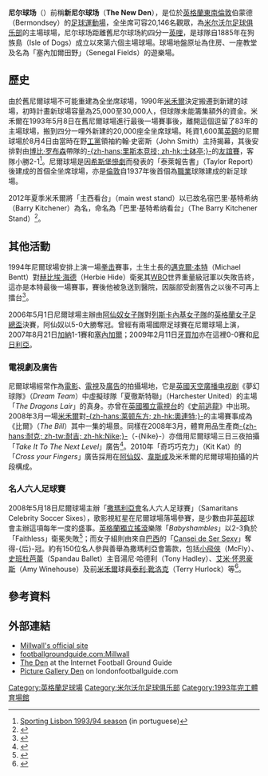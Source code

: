 {{noteTA|G1=足球
|1=zh-hans:米尔沃尔足球俱乐部; zh-hk:米禾爾足球會;
|2=zh-hans:米尔沃尔; zh-hk:米禾爾;
|3=zh-hans:博比·罗布森; zh-hk:波比·笠臣;
}}
{{Infobox Stadium
| stadium_name = 尼尔球场<br />''The Den''
| image        = [[File:Millwall_April_07.jpg|250px]]
| location     = Zampa Road,<br />Bermondsey, [[London|London]],<br />[[England|England]] SE16 3LN
| coordinates  = {{coord|51|29|9.43|N|0|3|3.42|W|region:GB_type:landmark|display=it}}
| nickname     = The Den
| built        = 1992/93年
| opened       = 1993年8月4日
| construction_cost = 1,600萬[[英鎊|英鎊]]
| surface      = 天然草
| scoreboard   = 有
| former names = The New Den <br /> Senegal Fields <br /> The New London Stadium
| tenants      = [[米尔沃尔足球俱乐部|米尔沃尔足球俱乐部]]（1993-）
| seating_capacity   = 20,146人
| dimensions  = 105 x 68 碼
}}
'''尼尔球场'''（{{lang-en|'''The Den'''}}）前稱'''新尼尔球场'''（'''The New Den'''），是位於[[英格蘭|英格蘭]][[大倫敦|東南倫敦]]伯蒙德（Bermondsey）的[[足球|足球]][[運動場|運動場]]，全坐席可容20,146名觀眾，為[[米尔沃尔足球俱乐部|米尔沃尔足球俱乐部]]的主場球場，尼尔球场距離舊尼尔球场約四分一[[英哩|英哩]]，是球隊自1885年在狗族島（Isle of Dogs）成立以來第六個主場球場。球場地盤原址為住房、一座教堂及名為「塞內加爾田野」（Senegal Fields）的遊樂場。

== 歷史 ==
由於舊尼爾球場不可能重建為全坐席球場，1990年[[米尔沃尔足球俱乐部|米禾爾]]決定搬遷到新建的球場，初時計畫新球場容量為25,000至30,000人，但球隊未能籌集額外的資金。米禾爾在1993年5月8日在舊尼爾球場進行最後一場賽事後，離開這個逗留了83年的主場球場，搬到四分一哩外新建的20,000座全坐席球場。秏資1,600萬[[英鎊|英鎊]]的尼爾球場於8月4日由當時在野[[工党_(英国)|工黨]]領袖約翰·史密斯（John Smith）主持揭幕，其後安排對由[[博比·罗布森|博比·罗布森]]帶隊的[[里斯本竞技|-{zh-hans:里斯本竞技; zh-hk:士砵亭;}-]]的[[友誼賽|友誼賽]]，客隊小勝2-1<ref>[http://www.forumscp.com/wiki/index.php?title=1993/94 Sporting Lisbon 1993/94 season] {{Wayback|url=http://www.forumscp.com/wiki/index.php?title=1993%2F94 |date=20191201141757 }} (in portuguese)</ref>。尼爾球場是因[[希斯堡慘劇|希斯堡慘劇]]而發表的「泰萊報告書」（Taylor Report）後建成的首個全坐席球場，亦是[[倫敦|倫敦]]自1937年後首個為[[職業|職業]]球隊建成的新足球場。

2012年夏季米禾爾將「主西看台」（main west stand）以已故名宿巴里·基特希纳（Barry Kitchener）為名，命名為「巴里·基特希纳看台」（The Barry Kitchener Stand）<ref>{{cite news |language=en |url=http://www.football-league.co.uk/championship/news/20120525/lions-to-honour-kitchener_2293322_2788551 |title=Lions to honour Kitchener |publisher=''[[英格蘭足球聯賽|football-league.co.uk]]'' |date=2012-05-25 |accessdate=2012-05-27 }}{{dead link|date=2017年12月 |bot=InternetArchiveBot |fix-attempted=yes }}</ref>。

== 其他活動 ==
1994年尼爾球場安排上演一場[[拳击|拳击]]賽事，土生土長的[[邁克爾·本特|邁克爾·本特]]（Michael Bentt）對[[赫比埃·海德|赫比埃·海德]]（Herbie Hide）衛冕其[[世界拳击组织|WBO]]世界重量級冠軍以失敗告終，這亦是本特最後一場賽事，賽後他被急送到醫院，因腦部受創獲告之以後不可再上擂台<ref>{{cite news |language=en |title=Sports People: Boxing; Bentt Released From Hospital |url=http://www.nytimes.com/1994/03/22/sports/sports-people-boxing-bentt-released-from-hospital.html |page=B-15 |work=''The New York Times'' |location=New York, NY |date=March 22, 1994 |accessdate=August 27, 2009 |archive-date=2010-11-26 |archive-url=https://web.archive.org/web/20101126151627/http://nytimes.com/1994/03/22/sports/sports-people-boxing-bentt-released-from-hospital.html |dead-url=no }}</ref>。

2006年5月1日尼爾球場主辦由[[阿森纳女子足球俱乐部|阿仙奴女子隊]]對[[列斯卡內基女子足球會|列斯卡內基女子隊]]的[[英格蘭女子足總盃|英格蘭女子足總盃]]決賽，阿仙奴以5-0大勝奪冠。曾經有兩場國際足球賽在尼爾球場上演，2007年8月21日[[迦納國家足球隊|加納]]1-1賽和[[塞內加爾國家足球隊|塞內加爾]]；2009年2月11日[[牙買加國家足球隊|牙買加]]亦在這裡0-0賽和[[尼日利亞國家足球隊|尼日利亞]]。

=== 電視劇及廣告 ===
尼爾球場經常作為[[電影|電影]]、[[電視|電視]]及[[廣告|廣告]]的拍攝場地，它是[[英國天空廣播|英國天空廣播]][[电视剧|电视剧]]《夢幻球隊》（''Dream Team''）中虛擬球隊「夏徹斯特聯」（Harchester United）的主場「''The Dragons Lair''」的真身。亦曾在[[英國獨立電視台|英國獨立電視台]]的《[[史前逃龍|史前逃龍]]》中出現。2008年3月一場[[米尔沃尔足球俱乐部|米禾爾]]對[[莱顿东方足球俱乐部|-{zh-hans:莱顿东方; zh-hk:奧連特;}-]]的主場賽事成為《比爾》（''The Bill''）其中一集的場景。同樣在2008年3月，體育用品生產商[[Nike|-{zh-hans:耐克; zh-tw:耐吉; zh-hk:Nike;}-]]（-{Nike}-）亦借用尼爾球場三日三夜拍攝「''Take It To The Next Level''」廣告<ref>{{cite news |language=en |url=http://www.millwallfc.co.uk/page/NewsDetail/0,,10367~1313644,00.html |title=Location location |publisher=[[米尔沃尔足球俱乐部|''millwallfc.co.uk'']] |date=2008-06-02 |accessdate=2010-09-28 |deadurl=yes |archiveurl=https://web.archive.org/web/20110809124113/http://www.millwallfc.co.uk/page/NewsDetail/0,,10367~1313644,00.html |archivedate=2011年8月9日 |df= }}</ref>。2010年「奇巧巧克力」（Kit Kat）的「''Cross your Fingers''」廣告採用在[[阿森纳足球俱乐部|阿仙奴]]、[[西汉姆联足球俱乐部|韋斯咸]]及米禾爾的尼爾球場拍攝的片段構成。

=== 名人六人足球賽 ===
2008年5月18日尼爾球場主辦「[[撒瑪利亞會|撒瑪利亞會]]名人六人足球賽」（Samaritans Celebrity Soccer Sixes），歌影視紅星在尼爾球場落場參賽，是少數由非[[英超|英超]]球會主辦這項每年一度的盛事。[[英格蘭|英格蘭]][[獨立搖滾|獨立搖滾]]樂隊「''Babyshambles''」以2-3負於「Faithless」衛冕失敗<ref>{{cite news |language=en |url=http://news.bbc.co.uk/2/hi/entertainment/7408006.stm |title=Doherty swaps music for football |publisher=[[BBC|BBC]] News |date=2008-05-19 |accessdate=2010-09-28 |archive-date=2016-03-04 |archive-url=https://web.archive.org/web/20160304035130/http://news.bbc.co.uk/2/hi/entertainment/7408006.stm |dead-url=no }}</ref>；而女子組則由來自[[巴西|巴西]]的「[[Cansei_de_Ser_Sexy|Cansei de Ser Sexy]]」奪得-{后}-冠。約有150位名人參與善舉為撒瑪利亞會籌款，包括[[McFly|小飛俠]]（McFly）、[[史班杜芭蕾|史班杜芭蕾]]（Spandau Ballet）主音湯尼·哈德利（Tony Hadley）、[[艾米·怀恩豪斯|艾米·怀恩豪斯]]（Amy Winehouse）及前[[米尔沃尔足球俱乐部|米禾爾]]球員[[泰利·靴洛克|泰利·靴洛克]]（Terry Hurlock）等<ref>{{cite news |language=en |url=http://www.millwallfc.co.uk/page/NewsDetail/0,,10367~1316077,00.html |title=Celeb spotting |publisher=[[米尔沃尔足球俱乐部|''millwallfc.co.uk'']] |date=2008-05-20 |accessdate=2010-09-28 |deadurl=yes |archiveurl=https://web.archive.org/web/20110809123839/http://www.millwallfc.co.uk/page/NewsDetail/0,,10367~1316077,00.html |archivedate=2011年8月9日 |df= }}</ref>。

== 參考資料 ==
{{reflist}}

== 外部連結 ==
* [http://www.millwallfc.co.uk Millwall's official site] {{Wayback|url=http://www.millwallfc.co.uk/ |date=20121001093308 }}
* [https://web.archive.org/web/20110724125618/http://www.footballgroundguide.com/millwall/ footballgroundguide.com:Millwall]
* [https://web.archive.org/web/20110604020251/http://dspace.dial.pipex.com/town/park/yfh45/millwall.htm The Den] at the Internet Football Ground Guide
* [http://www.fussballinlondon.de/stadium_eng.php?stadiumnr=109 Picture Gallery Den] on londonfootballguide.com

{{英冠球場}}

{{DEFAULTSORT:Den, The}}
[[Category:英格蘭足球場|Category:英格蘭足球場]]
[[Category:米尔沃尔足球俱乐部|Category:米尔沃尔足球俱乐部]]
[[Category:1993年完工體育場館|Category:1993年完工體育場館]]
